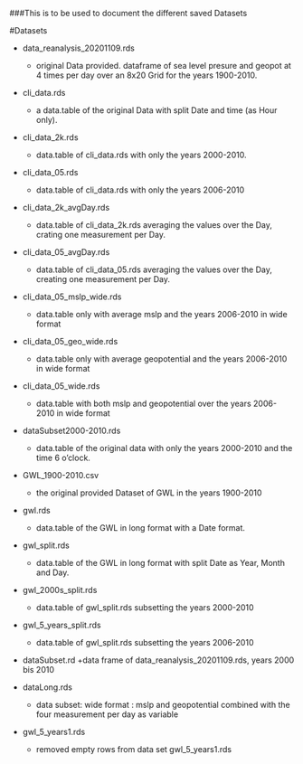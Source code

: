 ###This is to be used to document the different saved Datasets

#Datasets

* data_reanalysis_20201109.rds
  + original Data provided. dataframe of sea
    level presure and geopot at 4 times per day
    over an 8x20 Grid for the years 1900-2010.
    
* cli_data.rds
  + a data.table of the original Data with split
    Date and time (as Hour only).
    
* cli_data_2k.rds
  + data.table of cli_data.rds with only the 
    years 2000-2010.

* cli_data_05.rds
  + data.table of cli_data.rds with only the 
    years 2006-2010
    
* cli_data_2k_avgDay.rds
  + data.table of cli_data_2k.rds averaging the
    values over the Day, crating one measurement
    per Day.
    
* cli_data_05_avgDay.rds
  + data.table of cli_data_05.rds averaging the
    values over the Day, creating one measurement
    per Day.
    
* cli_data_05_mslp_wide.rds
  + data.table only with average mslp and the years
    2006-2010 in wide format 

* cli_data_05_geo_wide.rds
  + data.table only with average geopotential and 
    the years 2006-2010 in wide format  
    
* cli_data_05_wide.rds
  + data.table with both mslp and geopotential over 
    the years 2006-2010 in wide format  
    
    
* dataSubset2000-2010.rds
  + data.table of the original data with only 
    the years 2000-2010 and the time 6 o'clock.
    
* GWL_1900-2010.csv
  + the original provided Dataset of GWL in the
    years 1900-2010
    
* gwl.rds
  + data.table of the GWL in long format with 
    a Date format.
    
* gwl_split.rds
  + data.table of the GWL in long format with 
    split Date as Year, Month and Day.
    
* gwl_2000s_split.rds
  + data.table of gwl_split.rds subsetting the
    years 2000-2010

* gwl_5_years_split.rds
   + data.table of gwl_split.rds subsetting the
    years 2006-2010

* dataSubset.rd
  +data frame of data_reanalysis_20201109.rds, years 2000 bis 2010 

* dataLong.rds
  + data subset: wide format : mslp and geopotential combined with the four
    measurement per day as variable

* gwl_5_years1.rds
  + removed empty rows from data set gwl_5_years1.rds
    
    
    